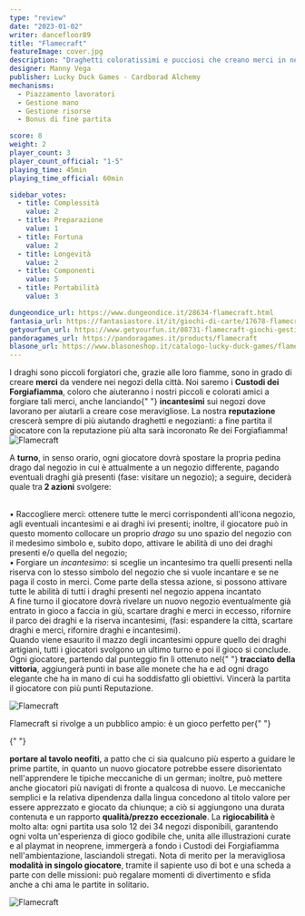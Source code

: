 ```yaml
---
type: "review"
date: "2023-01-02"
writer: dancefloor89
title: "Flamecraft"
featureImage: cover.jpg
description: "Draghetti coloratissimi e pucciosi che creano merci in negozi incantati"
designer: Manny Vega
publisher: Lucky Duck Games - Cardborad Alchemy
mechanisms:
  - Piazzamento lavoratori
  - Gestione mano
  - Gestione risorse
  - Bonus di fine partita

score: 8
weight: 2
player_count: 3
player_count_official: "1-5"
playing_time: 45min
playing_time_official: 60min

sidebar_votes:
  - title: Complessità
    value: 2
  - title: Preparazione
    value: 1
  - title: Fortuna
    value: 2
  - title: Longevità
    value: 2
  - title: Componenti
    value: 5
  - title: Portabilità
    value: 3

dungeondice_url: https://www.dungeondice.it/28634-flamecraft.html
fantasia_url: https://fantasiastore.it/it/giochi-di-carte/17678-flamecraft.html
getyourfun_url: https://www.getyourfun.it/08731-flamecraft-giochi-gestionali.html
pandoragames_url: https://pandoragames.it/products/flamecraft
blasone_url: https://www.blasoneshop.it/catalogo-lucky-duck-games/flamecraft-200-bustine-protettive-omaggio-507-2523
---
```


<Setting>
  I draghi sono piccoli forgiatori che, grazie alle loro fiamme, sono in grado
  di creare <strong>merci</strong> da vendere nei negozi della città. Noi saremo
  i <strong>Custodi dei Forgiafiamma</strong>, coloro che aiuteranno i nostri
  piccoli e colorati amici a forgiare tali merci, anche lanciando{" "}
  <strong>incantesimi</strong> sui negozi dove lavorano per aiutarli a creare
  cose meravigliose. La nostra <strong>reputazione</strong> crescerà sempre di
  più aiutando draghetti e negozianti: a fine partita il giocatore con la
  reputazione più alta sarà incoronato Re dei Forgiafiamma!
</Setting>

<img src="./game1.jpg" alt="Flamecraft" />

<Rules>

A <strong>turno</strong>, in senso orario, ogni giocatore dovrà spostare la
propria pedina drago dal negozio in cui è attualmente a un negozio differente,
pagando eventuali draghi già presenti (fase: visitare un negozio); a seguire,
deciderà quale tra<strong> 2 azioni</strong> svolgere:

  <br />• Raccogliere merci: ottenere tutte le merci corrispondenti all'icona negozio,
  agli eventuali incantesimi e ai draghi ivi presenti; inoltre, il giocatore può
  in questo momento collocare un proprio <em>drago</em> su uno spazio del negozio
  con il medesimo simbolo e, subito dopo, attivare le abilità di uno dei draghi presenti
  e/o quella del negozio;
  <br />• Forgiare un <em>incantesimo</em>: si sceglie un incantesimo tra quelli
  presenti nella riserva con lo stesso simbolo del negozio che si vuole
  incantare e se ne paga il costo in merci. Come parte della stessa azione, si
  possono attivare tutte le abilità di tutti i draghi presenti nel negozio
  appena incantato
  <br />
  A fine turno il giocatore dovrà rivelare un nuovo negozio eventualmente già
  entrato in gioco a faccia in giù, scartare draghi e merci in eccesso,
  rifornire il parco dei draghi e la riserva incantesimi, (fasi: espandere la
  città, scartare draghi e merci, rifornire draghi e incantesimi).
  <br />
  Quando viene esaurito il mazzo degli incantesimi oppure quello dei draghi
  artigiani, tutti i giocatori svolgono un ultimo turno e poi il gioco si
  conclude. Ogni giocatore, partendo dal punteggio fin lì ottenuto nel{" "}
  <strong>tracciato della vittoria</strong>, aggiungerà punti in base alle
  monete che ha e ad ogni drago elegante che ha in mano di cui ha soddisfatto
  gli obiettivi. Vincerà la partita il giocatore con più punti Reputazione.
  
</Rules>

<img src="./game2.jpg" alt="Flamecraft" />

<Feedback>

Flamecraft si rivolge a un pubblico ampio: è un gioco perfetto per{" "}

{" "}

<strong>portare al tavolo neofiti</strong>, a patto che ci sia qualcuno più
esperto a guidare le prime partite, in quanto un nuovo giocatore potrebbe essere
disorientato nell'apprendere le tipiche meccaniche di un german; inoltre, può
mettere anche giocatori più navigati di fronte a qualcosa di nuovo. Le
meccaniche semplici e la relativa dipendenza dalla lingua concedono al titolo
valore per essere apprezzato e giocato da chiunque; a ciò si aggiungono una
durata contenuta e un rapporto <strong>qualità/prezzo eccezionale</strong>. La <strong>
  rigiocabilità
</strong> è molto alta: ogni partita usa solo 12 dei 34 negozi disponibili,
garantendo ogni volta un'esperienza di gioco godibile che, unita alle
illustrazioni curate e al playmat in neoprene, immergerà a fondo i Custodi dei
Forgiafiamma nell'ambientazione, lasciandoli stregati. Nota di merito per la
meravigliosa <strong>modalità in singolo giocatore</strong>, tramite il sapiente
uso di bot e una scheda a parte con delle missioni: può regalare momenti di divertimento
e sfida anche a chi ama le partite in solitario.

</Feedback>
<img src="./game3.jpg" alt="Flamecraft" />

